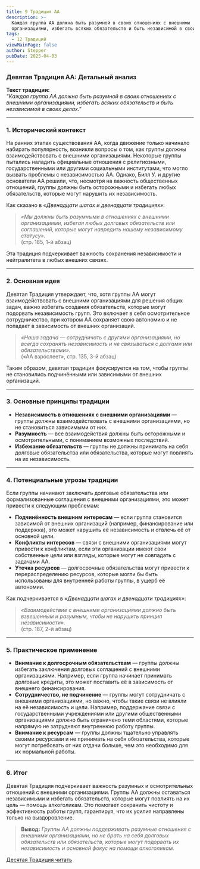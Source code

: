 ```yaml
---
title: 9 Традиция АА
description: >-
  Каждая группа АА должна быть разумной в своих отношениях с внешними
  организациями, избегать всяких обязательств и быть независимой в своих делах.
tags:
  - 12 Традиций
viewMainPage: false
author: Stepper
pubDate: 2025-04-03
---
```

### **Девятая Традиция АА: Детальный анализ**

**Текст традиции:**\
*"Каждая группа АА должна быть разумной в своих отношениях с внешними организациями, избегать всяких обязательств и быть независимой в своих делах."*

---

### **1. Исторический контекст**

На ранних этапах существования АА, когда движение только начинало набирать популярность, возникли вопросы о том, как группы должны взаимодействовать с внешними организациями. Некоторые группы пытались наладить официальные отношения с религиозными, государственными или другими социальными институтами, что могло вызвать проблемы с независимостью АА. Однако, Билл У. и другие основатели АА решили, что, несмотря на важность общественных отношений, группы должны быть осторожными и избегать любых обязательств, которые могут нарушить их независимость.

Как сказано в *«Двенадцати шагах и двенадцати традициях»*:

> *«Мы должны быть разумными в отношениях с внешними организациями, избегая любых долговых обязательств или соглашений, которые могут навредить нашему независимому статусу».*\
> (стр. 185, 1-й абзац)

Эта традиция подчеркивает важность сохранения независимости и нейтралитета в любых внешних связях.

---

### **2. Основная идея**

Девятая Традиция утверждает, что, хотя группы АА могут взаимодействовать с внешними организациями для решения общих задач, важно избегать создания обязательств, которые могут подорвать независимость групп. Это включает в себя осмотрительное сотрудничество, при котором АА сохраняет свою автономию и не попадает в зависимость от внешних организаций.

> *«Наша задача — сотрудничать с другими организациями, но всегда сохранять независимость и не связываться с долгами или обязательствами».*\
> («АА взрослеет», стр. 135, 3-й абзац)

Таким образом, девятая традиция фокусируется на том, чтобы группы не становились подчинёнными или зависимыми от внешних организаций.

---

### **3. Основные принципы традиции**

* **Независимость в отношениях с внешними организациями** — группы должны взаимодействовать с внешними организациями, но не становиться зависимыми от них.
* **Разумность** — все взаимодействия должны быть осторожными и осмотрительными, с пониманием возможных последствий.
* **Избежание обязательств** — группы не должны принимать на себя долговые обязательства или обязательства, которые могут повлиять на их независимость.

---

### **4. Потенциальные угрозы традиции**

Если группы начинают заключать долговые обязательства или формализованные соглашения с внешними организациями, это может привести к следующим проблемам:

* **Подчинённость внешним интересам** — если группа становится зависимой от внешних организаций (например, финансирование или поддержка), это может нарушить её независимость и отвлечь её от основной цели.
* **Конфликты интересов** — связи с внешними организациями могут привести к конфликтам, если эти организации имеют свои собственные цели или взгляды, которые могут не совпадать с задачами АА.
* **Утечка ресурсов** — долгосрочные обязательства могут привести к перераспределению ресурсов, которые могли бы быть использованы для внутренней работы группы, в ущерб её автономии.

Как подчеркивается в *«Двенадцати шагах и двенадцати традициях»*:

> *«Взаимодействие с внешними организациями должно быть взвешенным и разумным, чтобы не нарушить принцип независимости».*\
> (стр. 187, 2-й абзац)

---

### **5. Практическое применение**

* **Внимание к долгосрочным обязательствам** — группы должны избегать заключения долговых соглашений с внешними организациями. Например, если группа начинает принимать долговые кредиты, это может поставить её в зависимость от внешнего финансирования.
* **Сотрудничество, не подчинение** — группы могут сотрудничать с внешними организациями, но важно, чтобы такие связи не влияли на её независимость и цели. Например, поддержание связи с государственными учреждениями или другими общественными организациями должно быть ограничено теми областями, которые напрямую не затрудняют внутреннюю работу группы.
* **Внимание к ресурсам** — группы должны тщательно управлять своими ресурсами и не принимать на себя обязательства, которые могут потребовать от них отдачи больше, чем это необходимо для их нормальной работы.

---

### **6. Итог**

Девятая Традиция подчеркивает важность разумных и осмотрительных отношений с внешними организациями. Группы АА должны оставаться независимыми и избегать обязательств, которые могут повлиять на их цель — помощь алкоголикам. Это помогает сохранить чистоту и эффективность работы групп, гарантируя, что их усилия направлены только на выздоровление.

> **Вывод:** *Группы АА должны поддерживать разумные отношения с внешними организациями, но не брать на себя долговых обязательств или обязательств, которые могут подорвать их независимость и основной фокус на помощи алкоголикам.*

[Десятая Традиция читать](/archive/desyataya-tradicziya-aa/)
